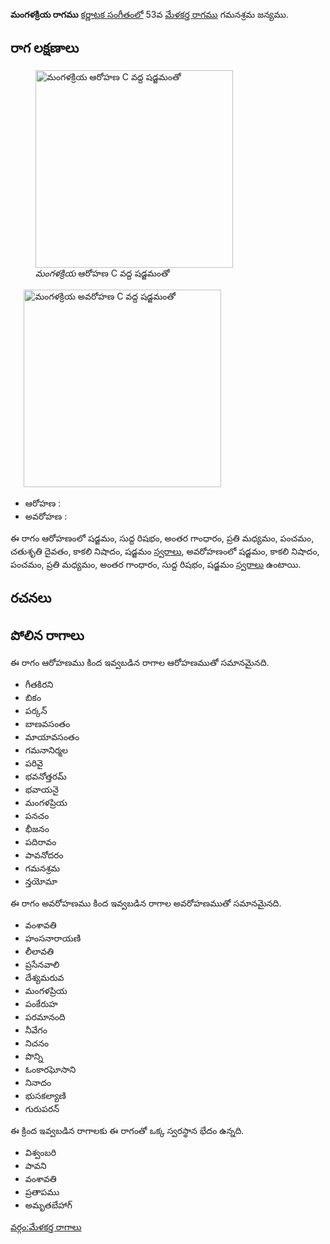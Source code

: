 {{Infobox ragam
	| name          	= మంగళక్రియ
	| synonym	    	= 
	| mela          	= 
	| chakra        	= 
	| janaka        	= 
	| type          	= సంపూర్ణ-షడవ
	| arohanam      	= {{svaraC|S|R1|G3|M2|P|D2|N3|S'}} 
	| avarohanam    	= {{svaraC|S'|N3|P|M2|G3|R1|S}}
	| jeeva         	=
	| chhaya        	=
	| nyasa         	=
	| vishesha      	= 
	| equivalent  		= 
}}
{{కర్ణాటక సంగీత రాగాలు}}
'''మంగళక్రియ రాగము''' [[కర్ణాటక సంగీతం]]లో 53వ [[మేళకర్త రాగము]] గమనశ్రమ జన్యము. 


==రాగ లక్షణాలు==
[[Image:mangalakriya_ar_kb2wiki.png|thumb|right|316px|''మంగళక్రియ'' ఆరోహణ C వద్ద షడ్జమంతో]]
	[[Image:mangalakriya_av_kb2wiki.png|thumb|right|316px|''మంగళక్రియ'' అవరోహణ C వద్ద షడ్జమంతో]]

* ఆరోహణ : {{svaraC|S|R1|G3|M2|P|D2|N3|S'}} 
* అవరోహణ : {{svaraC|S'|N3|P|M2|G3|R1|S}}

ఈ రాగం ఆరోహణంలో షడ్జమం, సుద్ద  రిషభం, అంతర గాంధారం, ప్రతి మధ్యమం, పంచమం, చతుశృతి దైవతం, కాకలి  నిషాదం, షడ్జమం [[స్వరాలు]], అవరోహణంలో షడ్జమం, కాకలి  నిషాదం, పంచమం, ప్రతి మధ్యమం, అంతర గాంధారం, సుద్ద  రిషభం, షడ్జమం [[స్వరాలు]] ఉంటాయి.

==రచనలు==



==పోలిన రాగాలు==
ఈ రాగం ఆరోహణము కింద ఇవ్వబడిన రాగాల ఆరోహణముతో సమానమైనది.
* గీతకిరని
* బికం
*  పర్కన్
* బాణవసంతం
* మాయావసంతం
* గమనానిర్మల
* పరివై
* భవనోత్తరమ్
* భవాయనై
* మంగళప్రియ
* పనచం
*  భీజనం
* పదిరావం
* పావనోదరం
* గమనశ్రమ
* న్తయోమా

ఈ రాగం అవరోహణము కింద ఇవ్వబడిన రాగాల అవరోహణముతో సమానమైనది.
* వంశావతి
* హంసనారాయణి
* లీలావతి
* ప్రసేనవాలి
* దేశ్యమరువ
* మంగళప్రియ
* పంకేరుహ
* పరమానంది
* నీవేగం
* నిచనం
* పొన్ని
* ఓంకారఘోసాని
* నినాదం
* భుసకల్యాణి
* గురుపరన్

ఈ క్రింద ఇవ్వబడిన రాగాలకు ఈ రాగంతో ఒక్క స్వరస్థాన భేదం ఉన్నది.
* విశ్వంబరి
* పావని
* వంశావతి
* ప్రతాపము
* అమృతబేహాగ్



[[వర్గం:మేళకర్త రాగాలు]]